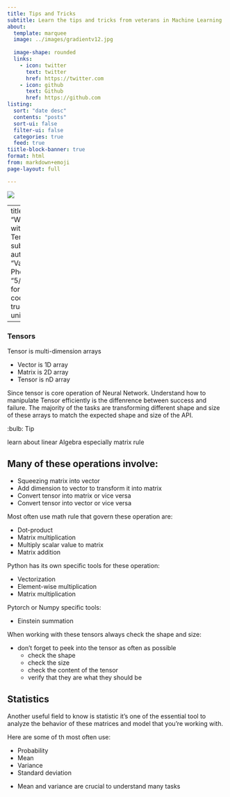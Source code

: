 ```yaml
---
title: Tips and Tricks
subtitle: Learn the tips and tricks from veterans in Machine Learning
about:
  template: marquee
  image: ../images/gradientv12.jpg 
 
  image-shape: rounded
  links:
    - icon: twitter
      text: twitter
      href: https://twitter.com
    - icon: github
      text: Github
      href: https://github.com
listing:
  sort: "date desc"
  contents: "posts"
  sort-ui: false
  filter-ui: false
  categories: true
  feed: true
tiitle-block-banner: true
format: html
from: markdown+emoji
page-layout: full

---
```


![](/images/code3.png)



---
title: "Working with Tensors"
subtitle: " "
author: "Vanh Phom"
date: "5/26/2023"
format:
  html:
    code-fold: true
    theme: united


---





### Tensors



Tensor is multi-dimension arrays

- Vector is 1D array
- Matrix is 2D array
- Tensor is nD array

Since tensor is core operation of Neural Network. Understand how to manipulate Tensor efficiently is the diffenrence between success and failure. The majority of the tasks are transforming different shape and size of these arrays to match the expected shape and size of the API.

:bulb: Tip

learn about linear Algebra especially matrix rule



:::{.callout-note icon="true" appearance="default" collapse="true"}

# Many of these operations involve:  

- Squeezing matrix into vector  
- Add dimension to vector to transform it into matrix  
- Convert tensor into matrix or vice versa  
- Convert tensor into vector or vice versa  
:::

Most often use math rule that govern these operation are:

- Dot-product  
- Matrix multiplication
- Multiply scalar value to matrix
- Matrix addition

Python has its own specific tools for these operation:  

- Vectorization  
- Element-wise multiplication
- Matrix multiplication

Pytorch or Numpy specific tools:

- Einstein summation  

:::{.callout-tip}

When working with these tensors always check the shape and size:  

- don't forget to peek into the tensor as often as possible
  - check the shape 
  - check the size
  - check the content of the tensor
  - verify that they are what they should be

:::


##  Statistics
Another useful field to know is statistic it's one of the essential tool to analyze the behavior of these matrices and model that you're working with.

Here are some of th most often use:

- Probability  
- Mean  
- Variance  
- Standard deviation

:::{.callout-tip}
- Mean and variance are crucial to understand many tasks
:::